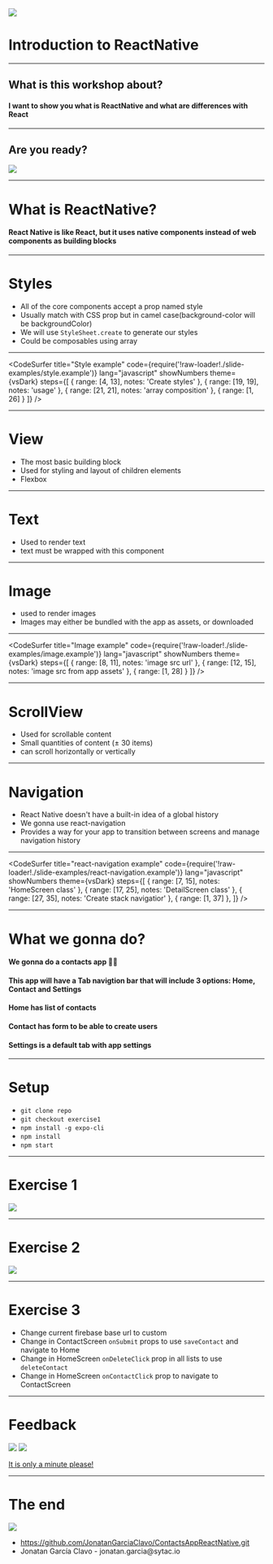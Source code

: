 
<img width={600} src="https://www.sytac.io/wp-content/uploads/2017/11/logo.svg" />

# Introduction to ReactNative

---

## What is this workshop about?

<h4>I want to show you what is ReactNative and what are differences with React</h4>

---

## Are you ready?

<div style={{ marginTop: 80 }}>
  <img width={600} src="https://media.giphy.com/media/A7BrncpC2Z8Ws/giphy.gif" />
</div>

---

# What is ReactNative?

<h4>React Native is like React, but it uses native components instead of web components as building blocks</h4>

---

# Styles

<ul>
  <Appear>
    <li>All of the core components accept a prop named style</li>
    <li>Usually match with CSS prop but in camel case(background-color will be backgroundColor)</li>
    <li>We will use <code>StyleSheet.create</code> to generate our styles</li>
    <li>Could be composables using array</li>
  </Appear>
</ul>

---

<CodeSurfer
  title="Style example"
  code={require('!raw-loader!./slide-examples/style.example')}
  lang="javascript"
  showNumbers
  theme={vsDark}
  steps={[
    { range: [4, 13], notes: 'Create styles' },
    { range: [19, 19], notes: 'usage' },
    { range: [21, 21], notes: 'array composition' },
    { range: [1, 26] }
  ]}
/>

---

# View

<ul>
  <Appear>
    <li>The most basic building block</li>
    <li>Used for styling and layout of children elements</li>
    <li>Flexbox</li>
  </Appear>
</ul>

---

# Text

<ul>
  <Appear>
    <li>Used to render text</li>
    <li>text must be wrapped with this component</li>
  </Appear>
</ul>

---

# Image

<ul>
  <Appear>
    <li>used to render images</li>
    <li>Images may either be bundled with the app as assets, or downloaded</li>
  </Appear>
</ul>

---

<CodeSurfer
  title="Image example"
  code={require('!raw-loader!./slide-examples/image.example')}
  lang="javascript"
  showNumbers
  theme={vsDark}
  steps={[
    { range: [8, 11], notes: 'image src url' },
    { range: [12, 15], notes: 'image src from app assets' },
    { range: [1, 28] }
  ]}
/>

---

# ScrollView

<ul>
  <Appear>
    <li>Used for scrollable content</li>
    <li>Small quantities of content (± 30 items)</li>
    <li>can scroll horizontally or vertically</li>
  </Appear>
</ul>

---

# Navigation

<ul>
  <Appear>
    <li>React Native doesn't have a built-in idea of a global history</li>
    <li>We gonna use react-navigation</li>
    <li>Provides a way for your app to transition between screens and manage navigation history</li>
  </Appear>
</ul>

---

<CodeSurfer
  title="react-navigation example"
  code={require('!raw-loader!./slide-examples/react-navigation.example')}
  lang="javascript"
  showNumbers
  theme={vsDark}
  steps={[
    { range: [7, 15], notes: 'HomeScreen class' },
    { range: [17, 25], notes: 'DetailScreen class' },
    { range: [27, 35], notes: 'Create stack navigatior' },
    { range: [1, 37] },
  ]}
/>

---

# What we gonna do?

#### We gonna do a contacts app 🙌🏼

#### This app will have a Tab navigtion bar that will include 3 options: Home, Contact and Settings

#### Home has list of contacts

#### Contact has form to be able to create users

#### Settings is a default tab with app settings

---

# Setup

- `git clone repo`
- `git checkout exercise1`
- `npm install -g expo-cli`
- `npm install`
- `npm start`

---

# Exercise 1

<div>
  <img height={600} src="./assets/images/list.png" />
</div>

---

# Exercise 2

<div>
  <img height={600} src="./assets/images/form.png" />
</div>

---

# Exercise 3

- Change current firebase base url to custom
- Change in ContactScreen `onSubmit` props to use `saveContact` and navigate to Home
- Change in HomeScreen `onDeleteClick` prop in all lists to use `deleteContact`
- Change in HomeScreen `onContactClick` prop to navigate to ContactScreen

---

# Feedback

<div style={{ marginTop: 30 }}>
  <img height={350} src="https://media.giphy.com/media/Bkcls2eA8Fc6A/giphy.gif" />
  <img
    style={{ marginLeft: 20 }}
    height={350}
    src="https://media.giphy.com/media/mrZcf6eYn3bz2/giphy.gif"
  />
</div>

<a href="https://forms.gle/VGB7ybiTvu4SUv6G9">It is only a minute please!</a>

---

# The end

<div style={{ marginTop: 30 }}>
  <img src="https://media.giphy.com/media/l2R0eYcNq9rJUsVAA/giphy.gif" />
</div>
<ul>
  <li>
    <a href="https://github.com/JonatanGarciaClavo/ContactsAppReactNative.git">
      https://github.com/JonatanGarciaClavo/ContactsAppReactNative.git
    </a>
  </li>
  <li>Jonatan García Clavo - jonatan.garcia@sytac.io</li>
</ul>
